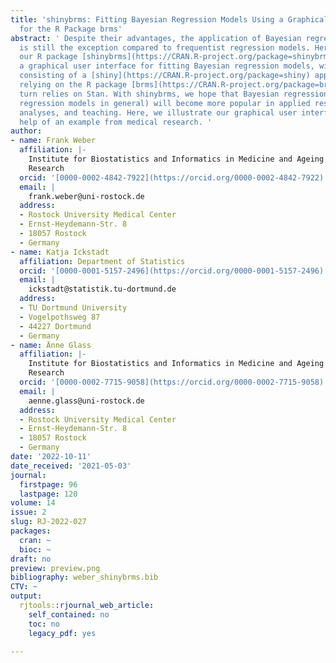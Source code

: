```yaml
---
title: 'shinybrms: Fitting Bayesian Regression Models Using a Graphical User Interface
  for the R Package brms'
abstract: ' Despite their advantages, the application of Bayesian regression models
  is still the exception compared to frequentist regression models. Here, we present
  our R package [shinybrms](https://CRAN.R-project.org/package=shinybrms) which provides
  a graphical user interface for fitting Bayesian regression models, with the frontend
  consisting of a [shiny](https://CRAN.R-project.org/package=shiny) app and the backend
  relying on the R package [brms](https://CRAN.R-project.org/package=brms) which in
  turn relies on Stan. With shinybrms, we hope that Bayesian regression models (and
  regression models in general) will become more popular in applied research, data
  analyses, and teaching. Here, we illustrate our graphical user interface by the
  help of an example from medical research. '
author:
- name: Frank Weber
  affiliation: |-
    Institute for Biostatistics and Informatics in Medicine and Ageing
    Research
  orcid: '[0000-0002-4842-7922](https://orcid.org/0000-0002-4842-7922)'
  email: |
    frank.weber@uni-rostock.de
  address:
  - Rostock University Medical Center
  - Ernst-Heydemann-Str. 8
  - 18057 Rostock
  - Germany
- name: Katja Ickstadt
  affiliation: Department of Statistics
  orcid: '[0000-0001-5157-2496](https://orcid.org/0000-0001-5157-2496)'
  email: |
    ickstadt@statistik.tu-dortmund.de
  address:
  - TU Dortmund University
  - Vogelpothsweg 87
  - 44227 Dortmund
  - Germany
- name: Änne Glass
  affiliation: |-
    Institute for Biostatistics and Informatics in Medicine and Ageing
    Research
  orcid: '[0000-0002-7715-9058](https://orcid.org/0000-0002-7715-9058)'
  email: |
    aenne.glass@uni-rostock.de
  address:
  - Rostock University Medical Center
  - Ernst-Heydemann-Str. 8
  - 18057 Rostock
  - Germany
date: '2022-10-11'
date_received: '2021-05-03'
journal:
  firstpage: 96
  lastpage: 120
volume: 14
issue: 2
slug: RJ-2022-027
packages:
  cran: ~
  bioc: ~
draft: no
preview: preview.png
bibliography: weber_shinybrms.bib
CTV: ~
output:
  rjtools::rjournal_web_article:
    self_contained: no
    toc: no
    legacy_pdf: yes

---
```

